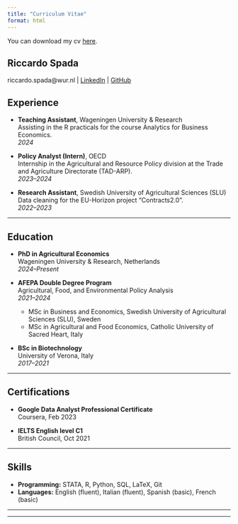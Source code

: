 ```yaml
---
title: "Curriculum Vitae"
format: html
---
```


You can download my cv [here](assets/cv.pdf).

<div class="center">

# Riccardo Spada

riccardo.spada@wur.nl | [LinkedIn](#) | [GitHub](#)

</div>

## Experience

- **Teaching Assistant**, Wageningen University & Research    
  Assisting in the R practicals for the course Analytics for Business Economics. <br>
  *2024*

- **Policy Analyst (Intern)**, OECD   
  Internship in the Agricultural and Resource Policy division at the Trade and Agriculture Directorate (TAD-ARP). <br>
  *2023–2024*

- **Research Assistant**, Swedish University of Agricultural Sciences (SLU)   
  Data cleaning for the EU-Horizon project “Contracts2.0”. <br>
  *2022–2023*

---

## Education

- **PhD in Agricultural Economics**  
  Wageningen University & Research, Netherlands  
  *2024–Present*

- **AFEPA Double Degree Program**  
  Agricultural, Food, and Environmental Policy Analysis  
  *2021–2024*
  - MSc in Business and Economics, Swedish University of Agricultural Sciences (SLU), Sweden
  - MSc in Agricultural and Food Economics, Catholic University of Sacred Heart, Italy

- **BSc in Biotechnology**  
  University of Verona, Italy  
  *2017–2021*

---

## Certifications

- **Google Data Analyst Professional Certificate**  
  Coursera, Feb 2023

- **IELTS English level C1**  
  British Council, Oct 2021

---

## Skills

- **Programming:** STATA, R, Python, SQL, LaTeX, Git
- **Languages:** English (fluent), Italian (fluent), Spanish (basic), French (basic)

---


------------------------------------------------------------------------